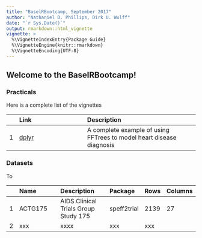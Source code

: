 ```yaml
---
title: "BaselRBootcamp, September 2017"
author: "Nathaniel D. Phillips, Dirk U. Wulff"
date: "`r Sys.Date()`"
output: rmarkdown::html_vignette
vignette: >
  %\VignetteIndexEntry{Package Guide}
  %\VignetteEngine{knitr::rmarkdown}
  %\VignetteEncoding{UTF-8}
---
```


## Welcome to the BaselRBootcamp!

### Practicals

Here is a complete list of the vignettes

| | Link| Description |
|--:|:------------------------------|:-------------------------------------------------|
|     1|    [dplyr](dplyr_practical.html)| A complete example of using FFTrees to model heart disease diagnosis     |


### Datasets

To

| | Name| Description | Package | Rows | Columns |
|--:|:------------------------------|:--------------------------------------|:----|:---|:----|
| 1| ACTG175| AIDS Clinical Trials Group Study 175|speff2trial|2139|27
| 2| xxx | xxxx | xxx | xxx |

